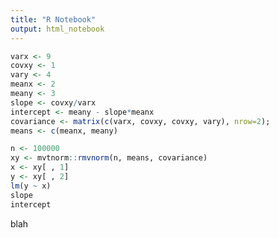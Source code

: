 ```yaml
---
title: "R Notebook"
output: html_notebook
---
```


```r
varx <- 9
covxy <- 1
vary <- 4
meanx <- 2
meany <- 3
slope <- covxy/varx
intercept <- meany - slope*meanx
covariance <- matrix(c(varx, covxy, covxy, vary), nrow=2);
means <- c(meanx, meany)

n <- 100000
xy <- mvtnorm::rmvnorm(n, means, covariance)
x <- xy[ , 1]
y <- xy[ , 2]
lm(y ~ x)
slope
intercept
```
blah